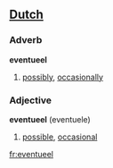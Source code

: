 ==[[Dutch]]==

===Adverb===

'''eventueel'''

# [[possibly]], [[occasionally]]

===Adjective===

'''eventueel''' (eventuele)

# [[possible]], [[occasional]]

[[fr:eventueel]]